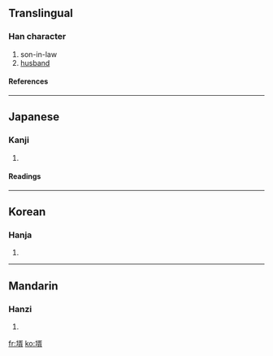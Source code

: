==Translingual==
===Han character===
{{Han char|rn=33|rad=士|as=09|sn=12|four=|canj=土弓人月 (GNOB)}}
# son-in-law
# [[husband]]
====References====
{{Han ref|kx=0243.170|dkj=05664|hdz=10469.040|uh=58FB|ud=22779}}
----
==Japanese==
===Kanji===
{{ja-kanji|grade=|rs=士09}}
# {{defn|Japanese}} 
====Readings====
{{ja-readings|on=[[せい]] (sei)|kun=[[むこ]] (muko)}}
----
==Korean==
===Hanja===
{{ko-hanja|hangeul=서|rv=seo|mr=sŏ}}
# {{defn|Korean}}
----
==Mandarin==
===Hanzi===
{{cmn-hanzi|pin=[[xù]] ([[xu4]])|wg=hsü<sup>4</sup>}}
# {{defn|Mandarin}}

[[fr:壻]]
[[ko:壻]]